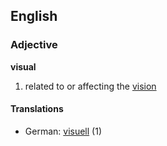 ==English==
===Adjective===
'''visual'''
# related to or affecting the [[vision]]
====Translations====
*German: [[visuell]] (1)